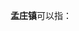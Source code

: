 '''孟庄镇'''可以指：
{{PRC admin/disambig|37/04/02/102/000|41/01/84/107/000|41/07/82/104/000}}
{{disambig|cat=三字中国镇名消歧义}}